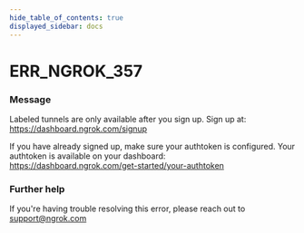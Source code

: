 ```yaml
---
hide_table_of_contents: true
displayed_sidebar: docs
---
```



# ERR_NGROK_357

### Message

Labeled tunnels are only available after you sign up.
Sign up at: https://dashboard.ngrok.com/signup

If you have already signed up, make sure your authtoken is configured.
Your authtoken is available on your dashboard: https://dashboard.ngrok.com/get-started/your-authtoken

<ErrorDetails error="err_ngrok_357" />

### Further help

If you're having trouble resolving this error, please reach out to [support@ngrok.com](mailto:support@ngrok.com?subject=Help%20with%20ERR_NGROK_357)
